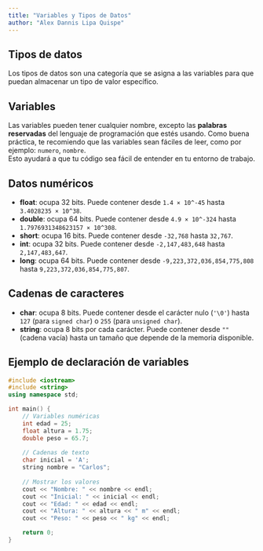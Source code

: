 ```yaml
---
title: "Variables y Tipos de Datos"
author: "Alex Dannis Lipa Quispe"
---
```


## Tipos de datos

Los tipos de datos son una categoría que se asigna a las variables para que puedan almacenar un tipo de valor específico.

## Variables

Las variables pueden tener cualquier nombre, excepto las **palabras reservadas** del lenguaje de programación que estés usando. Como buena práctica, te recomiendo que las variables sean fáciles de leer, como por ejemplo: `numero`, `nombre`.\
Esto ayudará a que tu código sea fácil de entender en tu entorno de trabajo.

## Datos numéricos

-   **float**: ocupa 32 bits. Puede contener desde `1.4 × 10^-45` hasta `3.4028235 × 10^38`.
-   **double**: ocupa 64 bits. Puede contener desde `4.9 × 10^-324` hasta `1.7976931348623157 × 10^308`.
-   **short**: ocupa 16 bits. Puede contener desde `-32,768` hasta `32,767`.
-   **int**: ocupa 32 bits. Puede contener desde `-2,147,483,648` hasta `2,147,483,647`.
-   **long**: ocupa 64 bits. Puede contener desde `-9,223,372,036,854,775,808` hasta `9,223,372,036,854,775,807`.

## Cadenas de caracteres

-   **char**: ocupa 8 bits. Puede contener desde el carácter nulo (`'\0'`) hasta `127` (para `signed char`) o `255` (para `unsigned char`).
-   **string**: ocupa 8 bits por cada carácter. Puede contener desde `""` (cadena vacía) hasta un tamaño que depende de la memoria disponible.

## Ejemplo de declaración de variables

``` cpp
#include <iostream>
#include <string>
using namespace std;

int main() {
    // Variables numéricas
    int edad = 25;
    float altura = 1.75;
    double peso = 65.7;
    
    // Cadenas de texto
    char inicial = 'A';
    string nombre = "Carlos";
    
    // Mostrar los valores
    cout << "Nombre: " << nombre << endl;
    cout << "Inicial: " << inicial << endl;
    cout << "Edad: " << edad << endl;
    cout << "Altura: " << altura << " m" << endl;
    cout << "Peso: " << peso << " kg" << endl;

    return 0;
}
```
